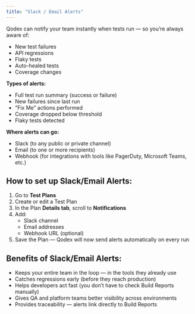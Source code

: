 ```yaml
---
title: "Slack / Email Alerts"
---
```


Qodex can notify your team instantly when tests run — so you’re always aware of:

- New test failures
- API regressions
- Flaky tests
- Auto-healed tests
- Coverage changes

**Types of alerts:**

- Full test run summary (success or failure)
- New failures since last run
- “Fix Me” actions performed
- Coverage dropped below threshold
- Flaky tests detected

**Where alerts can go:**

- Slack (to any public or private channel)
- Email (to one or more recipients)
- Webhook (for integrations with tools like PagerDuty, Microsoft Teams, etc.)

## How to set up Slack/Email Alerts:

1. Go to **Test Plans**
2. Create or edit a Test Plan
3. In the Plan **Details tab**, scroll to **Notifications**
4. Add:
   - Slack channel
   - Email addresses
   - Webhook URL (optional)
5. Save the Plan — Qodex will now send alerts automatically on every run

## Benefits of Slack/Email Alerts:

- Keeps your entire team in the loop — in the tools they already use
- Catches regressions early (before they reach production)
- Helps developers act fast (you don’t have to check Build Reports manually)
- Gives QA and platform teams better visibility across environments
- Provides traceability — alerts link directly to Build Reports